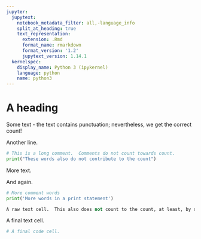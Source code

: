 ```yaml
---
jupyter:
  jupytext:
    notebook_metadata_filter: all,-language_info
    split_at_heading: true
    text_representation:
      extension: .Rmd
      format_name: rmarkdown
      format_version: '1.2'
      jupytext_version: 1.14.1
  kernelspec:
    display_name: Python 3 (ipykernel)
    language: python
    name: python3
---
```


# A heading


Some text - the text contains punctuation; nevertheless, we get the correct count!

Another line.

```python
# This is a long comment.  Comments do not count towards count.
print("These words also do not contribute to the count")
```

More text.

And again.

```python
# More comment words
print('More words in a print statement')
```

```python
A raw text cell.  This also does not count to the count, at least, by default.
```

A final text cell.

```python
# A final code cell.
```
